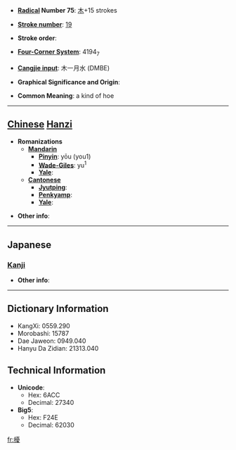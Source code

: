 * '''[[Wiktionary:Chinese radical index| Radical]] Number 75''': [[Wiktionary:Chinese radical index 木|木]]+15 strokes

* '''[[Wiktionary:Chinese total strokes index|Stroke number]]''': [[Wiktionary:Chinese total strokes index 19|19]]

* '''Stroke order''': 

* '''[[Wiktionary:Chinese four corner index|Four-Corner System]]''': 4194<sub>7</sub>

* '''[[Wiktionary:Chinese Cangjie index|Cangjie input]]''': 木一月水 (DMBE)

* '''Graphical Significance and Origin''': 

* '''Common Meaning''': a kind of hoe

----

== [[Chinese]] [[Hanzi]] ==

* '''Romanizations'''
** '''[[Mandarin]]'''
*** '''[[Pinyin]]''': yōu (you1)
*** '''[[Wade-Giles]]''': yu<sup>1</sup>
*** '''[[Yale]]''': 
** '''[[Cantonese]]'''
*** '''[[Jyutping]]''':
*** '''[[Penkyamp]]''': 
*** '''[[Yale]]''': 

* '''Other info''': 

----

==Japanese==
===[[Kanji]]===
{{kanji|on readings=[[ゆう]] (yū), [[う]] (u)|kun readings=[[ならす]] (narasu)}}

* '''Other info''':  

----

== Dictionary Information ==

* KangXi: 0559.290
* Morobashi: 15787
* Dae Jaweon: 0949.040
* Hanyu Da Zidian: 21313.040

== Technical Information ==

* '''Unicode''':
** Hex: 6ACC
** Decimal: 27340
* '''Big5''':
** Hex: F24E
** Decimal: 62030

[[fr:櫌]]